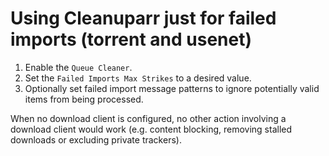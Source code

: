 
# Using Cleanuparr just for failed imports (torrent and usenet)

1. Enable the `Queue Cleaner`.
2. Set the `Failed Imports Max Strikes` to a desired value.
3. Optionally set failed import message patterns to ignore potentially valid items from being processed.

<Important>
    When no download client is configured, no other action involving a download client would work (e.g. content blocking, removing stalled downloads or excluding private trackers).
</Important>